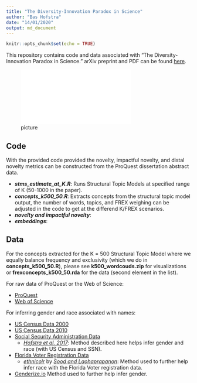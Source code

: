 ```yaml
---
title: "The Diversity-Innovation Paradox in Science"
author: "Bas Hofstra"
date: "14/01/2020"
output: md_document
---
```


```r
knitr::opts_chunk$set(echo = TRUE)
```


This repository contains code and data associated with "The Diversity-Innovation Paradox in Science." arXiv  preprint and PDF can be found [here](https://arxiv.org/abs/1909.02063).

![picture](fig_1.pdf)

## Code

With the provided code provided the novelty, impactful novelty, and distal novelty metrics can be constructed from the ProQuest dissertation abstract data.

- ***stms_estimate_at_K.R***: Runs Structural Topic Models at specified range of K (50-1000 in the paper).
- ***concepts_k500_50.R***: Extracts concepts from the structural topic model output, the number of words, topics, and FREX weighing can be adjusted in the code to get at the differend K/FREX scenarios.
- ***novelty and impactful novelty***: 
- ***embeddings***:

## Data

For the concepts extracted for the K = 500 Structural Topic Model where we equally balance frequency and exclusivity (which we do in **concepts_k500_50.R**), please see **k500_wordcouds.zip** for visualizations or **frexconcepts_k500_50.rda** for the data (second element in the list).

For raw data of ProQuest or the Web of Science:

- [ProQuest](https://www.proquest.com/)
- [Web of Science](https://www.proquest.com/)

For inferring gender and race associated with names:

- [US Census Data 2000](https://census.gov/topics/population/genealogy/data/2000_surnames.html)
- [US Census Data 2010](https://census.gov/topics/population/genealogy/data/2010_surnames.html)
- [Social Security Administration Data](https://www.ssa.gov/oact/babynames/limits.html)
  - [_Hofstra et al. 2017_](https://journals.sagepub.com/doi/full/10.1177/0003122417705656): Method described here helps infer gender and race (with US Census and SSN).
- [Florida Voter Registration Data](https://dataverse.harvard.edu/dataset.xhtml?persistentId=doi:10.7910/DVN/UBIG3F)
  - [_ethnicolr_](https://github.com/appeler/ethnicolr) by [_Sood and Laohaprapanon_](https://arxiv.org/abs/1805.02109): Method used to further help infer race with the Florida Voter registration data.
- [Genderize.io](https://genderize.io/) Method used to further help infer gender.
